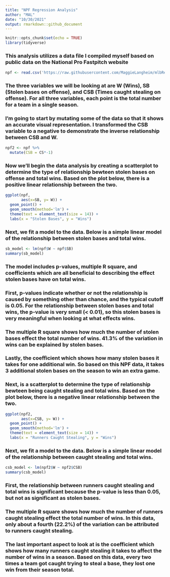 ---
title: "NPF Regression Analysis"
author: "MAL"
date: "10/30/2021"
output: rmarkdown::github_document
---

```{r setup, include=FALSE}
knitr::opts_chunk$set(echo = TRUE)
library(tidyverse)
```

### This analysis utilizes a data file I compiled myself based on public data on the National Pro Fastpitch website

```{r}
npf <- read.csv('https://raw.githubusercontent.com/MaggieLangheim/mlbRegAnalysis/main/npfData.csv')
```

### The three variables we will be looking at are W (Wins), SB (Stolen bases on offense), and CSB (Times caught stealing on offense). For all three variables, each point is the total number for a team in a single season.

### I'm going to start by mutating some of the data so that it shows an accurate visual representation. I transformed the CSB variable to a negative to demonstrate the inverse relationship between CSB and W.

```{r}
npf2 <- npf %>%
  mutate(CSB = CS*-1)
```



### Now we'll begin the data analysis by creating a scatterplot to determine the type of relationship bewteen stolen bases on offense and total wins. Based on the plot below, there is a positive linear relationship between the two.

```{r}
ggplot(npf,
       aes(x=SB, y= W)) +
  geom_point() +
  geom_smooth(method='lm') +
  theme(text = element_text(size = 14)) +
  labs(x = "Stolen Bases", y = "Wins")
```

### Next, we fit a model to the data. Below is a simple linear model of the relationship between stolen bases and total wins.

```{r}
sb_model <- lm(npf$W ~ npf$SB)
summary(sb_model)
```


### The model includes p-values, multiple R square, and coefficients which are all beneficial to describing the effect stolen bases have on total wins. 

### First, p-values indicate whether or not the relationship is caused by something other than chance, and the typical cutoff is 0.05. For the relationship between stolen bases and total wins, the p-value is very small (< 0.01), so this stolen bases is very meaningful when looking at what effects wins.

### The multiple R square shows how much the number of stolen bases effect the total number of wins. 41.3% of the variation in wins can be explained by stolen bases.

### Lastly, the coefficient which shows how many stolen bases it takes for one additional win. So based on this NPF data, it takes 3 additional stolen bases on the season to win an extra game.


### Next, is a scatterplot to determine the type of relationship bewteen being caught stealing and total wins. Based on the plot below, there is a negative linear relationship between the two.

```{r}
ggplot(npf2,
       aes(x=CSB, y= W)) +
  geom_point() +
  geom_smooth(method='lm') +
  theme(text = element_text(size = 14)) +
  labs(x = "Runners Caught Stealing", y = "Wins")
```

### Next, we fit a model to the data. Below is a simple linear model of the relationship between caught stealing and total wins.

```{r}
csb_model <- lm(npf2$W ~ npf2$CSB)
summary(csb_model)
```

### First, the relationship between runners caught stealing and total wins is significant because the p-value is less than 0.05, but not as significant as stolen bases.
### The multiple R square shows how much the number of runners caught stealing effect the total number of wins. In this data, only about a fourth (22.2%) of the variation can be attributed to runners caught stealing.
### The last important aspect to look at is the coefficient which shows how many runners caught stealing it takes to affect the number of wins in a season. Based on this data, every two times a team got caught trying to steal a base, they lost one win from their season total.